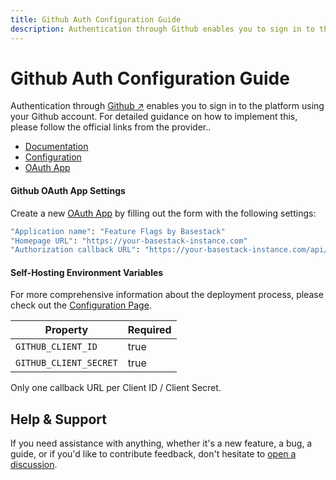 ```yaml
---
title: Github Auth Configuration Guide
description: Authentication through Github enables you to sign in to the platform using your Github account.
---
```



# Github Auth Configuration Guide

Authentication through [Github ↗](https://github.com/) enables you to sign in to the platform using your Github account. For detailed guidance on how to implement this, please follow the official links from the provider..

- [Documentation](https://developer.github.com/apps/building-oauth-apps/authorizing-oauth-apps)
- [Configuration](https://github.com/settings/apps)
- [OAuth App](https://github.com/settings/developers)

#### Github OAuth App Settings

Create a new [OAuth App](https://github.com/settings/developers) by filling out the form with the following settings:

```bash
"Application name": "Feature Flags by Basestack"
"Homepage URL": "https://your-basestack-instance.com"
"Authorization callback URL": "https://your-basestack-instance.com/api/auth/callback/github"
```

#### Self-Hosting Environment Variables

For more comprehensive information about the deployment process, please check
out the [Configuration Page](/feature-flags/deployment).

| Property               | Required |
| ---------------------- | -------- |
| `GITHUB_CLIENT_ID`     | true     |
| `GITHUB_CLIENT_SECRET` | true     |

<Callout type="warning" emoji="⚠️">
  Only one callback URL per Client ID / Client Secret.
</Callout>

## Help & Support

If you need assistance with anything, whether it's a new feature, a bug, a guide, or if you'd like to contribute feedback, don't hesitate to [open a discussion](https://github.com/basestack-co/basestack/discussions).
